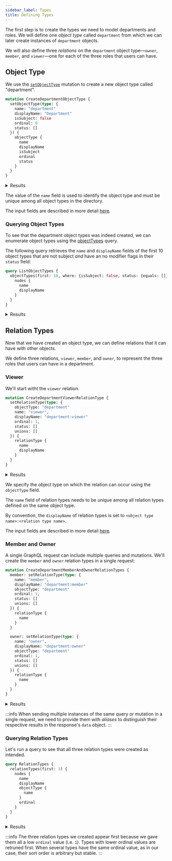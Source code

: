 ```yaml
---
sidebar_label: Types
title: Defining Types
---
```


The first step is to create the types we need to model departments and roles. We will define one _object type_ called
`department` from which we can later create instances of `department` objects.

We will also define three _relations_ on the `department` object type&mdash;`owner`, `member`, and `viewer`&mdash;one for each of
the three roles that users can have.

## Object Type

We use the [`setObjectType`](/docs/directory-api-reference/schema/object-types/mutations/set-object-type) mutation to create a new
object type called "department".

```graphql title="Query"
mutation CreateDepartmentObjectType {
  setObjectType(type: {
    name: "department"
    displayName: "Department"
    isSubject: false
    ordinal: 0
    status: []
  }) {
    objectType {
      name
      displayName
      isSubject
      ordinal
      status
    }
  }
}
```

<details>
  <summary>Results</summary>
  <div><span/>

```json
{
  "data": {
    "setObjectType": {
      "objectType": {
        "name": "department",
        "displayName": "Department",
        "isSubject": false,
        "ordinal": 0,
        "status": []
      }
    }
  }
}
```
  </div>
</details>

The value of the `name` field is used to identify the object type and must be unique among all object types in the directory.

The input fields are described in more detail [here](/docs/directory-api-reference/schema/object-types/inputs/set-object-type-input).

### Querying Object Types

To see that the department object types was indeed created, we can enumerate object types using the
[objectTypes](/docs/directory-api-reference/schema/object-types/queries/object-types) query.

The following query retrieves the `name` and `displayName` fields of the first 10 object types that are not subject
_and_ have an no modifier flags in their `status` field:

```graphql title="Query"
query ListObjectTypes {
  objectTypes(first: 10, where: {isSubject: false, status: {equals: []}}) {
    nodes {
      name
      displayName
    }
  }
}
```

<details>
  <summary>Results</summary>
  <div><span/>

```json
{
  "data": {
    "objectTypes": {
      "nodes": [
        {
          "name": "department",
          "displayName": "Department"
        },
        {
          "name": "application",
          "displayName": "Application"
        },
        {
          "name": "resource",
          "displayName": "Resource"
        }
      ]
    }
  }
}
```
  </div>
</details>


## Relation Types

Now that we have created an object type, we can define relations that it can have with other objects.

We define three relations, `viewer`, `member`, and `owner`, to represent the three roles that users can have in a
department.

### Viewer

We'll start witht the `viewer` relation.


```graphql title="Query"
mutation CreateDepartmentViewerRelationType {
  setRelationType(type: {
    objectType: "department"
    name: "viewer",
    displayName: "department:viewer"
    ordinal: 1,
    status: []
    unions: []
  }) {
    relationType {
      name
      displayName
    }
  }
}
```

<details>
  <summary>Results</summary>
  <div><span/>

```json
{
  "data": {
    "setRelationType": {
      "relationType": {
        "name": "viewer",
        "displayName": "department:viewer"
      }
    }
  }
}
```
  </div>
</details>

We specify the object type on which the relation can occur using the `objectType` field.

The `name` field of relation types needs to be unique among all relation types defined on the same object type.

By convention, the `displayName` of relation types is set to `<object type name>:<relation type name>`.

The input fields are described in more detail
[here](/docs/directory-api-reference/schema/relation-types/inputs/set-relation-type-input).


### Member and Owner

A single GraphQL request can include multiple queries and mutations. We'll create the `member` and `owner` relation
types in a single request:

```graphql title="Query"
mutation CreateDepartmentMemberAndOwnerRelationTypes {
  member: setRelationType(type: {
    name: "member",
    displayName: "department:member"
    objectType: "department"
    ordinal: 1,
    status: []
    unions: []
  }) {
    relationType {
      name
    }
  }

  owner: setRelationType(type: {
    name: "owner",
    displayName: "department:owner"
    objectType: "department"
    ordinal: 1,
    status: []
    unions: []
  }) {
    relationType {
      name
    }
  }
}
```

<details>
  <summary>Results</summary>
  <div><span/>

```json
{
  "data": {
    "member": {
      "relationType": {
        "name": "member"
      }
    },
    "owner": {
      "relationType": {
        "name": "owner"
      }
    }
  }
}
```
  </div>
</details>

:::info
When sending multiple instances of the same query or mutation in a single request, we need to provide them with
_aliases_ to distinguish their respective results in the response's `data` object.
:::

### Querying Relation Types

Let's run a query to see that all three relation types were created as intended.

```graphql title="Query"
query RelationTypes {
  relationTypes(first: 3) {
    nodes {
      name
      displayName
      objectType {
        name
      }
      ordinal
    }
  }
}
```

<details>
  <summary>Results</summary>
  <div><span/>

```json
{
  "data": {
    "relationTypes": {
      "nodes": [
        {
          "name": "viewer",
          "displayName": "department:viewer",
          "objectType": {
            "name": "department"
          },
          "ordinal": 1,
        },
        {
          "name": "member",
          "displayName": "department:member",
          "objectType": {
            "name": "department"
          },
          "ordinal": 1,
        },
        {
          "name": "owner",
          "displayName": "department:owner",
          "objectType": {
            "name": "department"
          },
          "ordinal": 1,
        }
      ]
    }
  }
}
```
  </div>
</details>

:::info
The three relation types we created appear first because we gave them all a low `ordinal` value (i.e. `1`).
Types with lower ordinal values are retruned first. When several types have the same ordinal value, as in our case,
their sort order is arbitrary but stable.
:::
